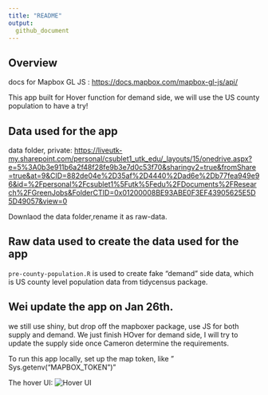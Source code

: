 ```yaml
---
title: "README"
output: 
  github_document
---
```



## Overview

docs for Mapbox GL JS : <https://docs.mapbox.com/mapbox-gl-js/api/>

This app built for Hover function for demand side, we will use the US county population to have a try!

## Data used for the app

data folder, private: <https://liveutk-my.sharepoint.com/personal/csublet1_utk_edu/_layouts/15/onedrive.aspx?e=5%3A0b3e911b6a2f48f28fe9b3e7d0c53f70&sharingv2=true&fromShare=true&at=9&CID=882de04e%2D35af%2D4440%2Dad6e%2Db77fea949e96&id=%2Fpersonal%2Fcsublet1%5Futk%5Fedu%2FDocuments%2FResearch%2FGreenJobs&FolderCTID=0x01200008BE93ABE0F3EF43905625E5D5D49057&view=0>

Downlaod the data folder,rename it as raw-data.

## Raw data used to create the data used for the app

`pre-county-population.R` is used to create fake "demand" side data, which is US county level population data from tidycensus package.


## Wei update the app on Jan 26th.

we still use shiny, but drop off the mapboxer package, use JS for both supply and demand. We just finish HOver for demand side, I will try to update the supply side once Cameron determine the requirements.

To run this app locally, set up the map token, like " Sys.getenv("MAPBOX_TOKEN")"

The hover UI: ![Hover UI](Images/Hover.png)
